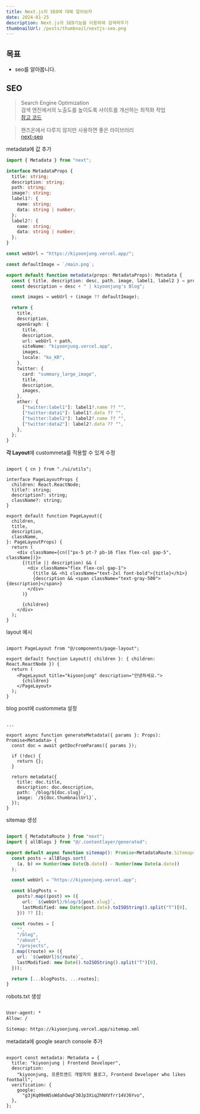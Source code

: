 ```yaml
---
title: Next.js의 SEO에 대해 알아보자
date: 2024-01-25
description: Next.js의 SEO기능을 이용하여 검색띄우기
thumbnailUrl: /posts/thumbnail/nextjs-seo.png
---
```


## 목표

- seo를 알아봅니다.

## SEO

> Search Engine Optimization  
> 검색 엔진에서의 노출도를 높이도록 사이트를 개선하는 최적화 작업  
> [참고 코드](https://github.com/leerob/leerob.io)

> 핸즈온에서 다루지 않지만 사용하면 좋은 라이브러리  
> [next-seo](https://github.com/garmeeh/next-seo)

metadata에 값 추가

```ts:data/metadata.ts
import { Metadata } from "next";

interface MetadataProps {
  title: string;
  description: string;
  path: string;
  image?: string;
  label1?: {
    name: string;
    data: string | number;
  };
  label2?: {
    name: string;
    data: string | number;
  };
}

const webUrl = "https://kiyoonjung.vercel.app/";

const defaultImage = `/main.png`;

export default function metadata(props: MetadataProps): Metadata {
  const { title, description: desc, path, image, label1, label2 } = props;
  const description = desc + " | kiyoonjung's Blog";

  const images = webUrl + (image ?? defaultImage);

  return {
    title,
    description,
    openGraph: {
      title,
      description,
      url: webUrl + path,
      siteName: "kiyoonjung.vercel.app",
      images,
      locale: "ko_KR",
    },
    twitter: {
      card: "summary_large_image",
      title,
      description,
      images,
    },
    other: {
      ["twitter:label1"]: label1?.name ?? "",
      ["twitter:data1"]: label1?.data ?? "",
      ["twitter:label2"]: label2?.name ?? "",
      ["twitter:data2"]: label2?.data ?? "",
    },
  };
}

```

**각 Layout**에 custommeta를 적용할 수 있게 수정

```tsx:components/page-layout.tsx

import { cn } from "./ui/utils";

interface PageLayoutProps {
  children: React.ReactNode;
  title?: string;
  description?: string;
  className?: string;
}

export default function PageLayout({
  children,
  title,
  description,
  className,
}: PageLayoutProps) {
  return (
    <div className={cn(["px-5 pt-7 pb-16 flex flex-col gap-5", className])}>
      {(title || description) && (
        <div className="flex flex-col gap-1">
          {title && <h1 className="text-2xl font-bold">{title}</h1>}
          {description && <span className="text-gray-500">{description}</span>}
        </div>
      )}

      {children}
    </div>
  );
}

```

layout 예시

```tsx:about/layout.tsx

import PageLayout from "@/components/page-layout";

export default function Layout({ children }: { children: React.ReactNode }) {
  return (
    <PageLayout title="kiyoonjung" description="안녕하세요.">
      {children}
    </PageLayout>
  );
}

```

blog post에 custommeta 설정

```tsx:pages/blog/[slug].tsx

...

export async function generateMetadata({ params }: Props): Promise<Metadata> {
  const doc = await getDocFromParams({ params });

  if (!doc) {
    return {};
  }

  return metadata({
    title: doc.title,
    description: doc.description,
    path: `/blog/${doc.slug}`,
    image: `/${doc.thumbnailUrl}`,
  });
}
```

sitemap 생성

```tsx:app/sitemap.ts

import { MetadataRoute } from "next";
import { allBlogs } from "@/.contentlayer/generated";

export default async function sitemap(): Promise<MetadataRoute.Sitemap> {
  const posts = allBlogs.sort(
    (a, b) => Number(new Date(b.date)) - Number(new Date(a.date))
  );

  const webUrl = "https://kiyoonjung.vercel.app";

  const blogPosts =
    posts?.map((post) => ({
      url: `${webUrl}/blog/${post.slug}`,
      lastModified: new Date(post.date).toISOString().split("T")[0],
    })) ?? [];

  const routes = [
    "",
    "/blog",
    "/about",
    "/projects",
  ].map((route) => ({
    url: `${webUrl}${route}`,
    lastModified: new Date().toISOString().split("T")[0],
  }));

  return [...blogPosts, ...routes];
}
```

robots.txt 생성

```tsx:app/robots.txt

User-agent: *
Allow: /

Sitemap: https://kiyoonjung.vercel.app/sitemap.xml

```

metadata에 google search console 추가

```tsx:app/layout.tsx

export const metadata: Metadata = {
  title: "kiyoonjung | Frontend Developer",
  description:
    "kiyoonjung, 프론트엔드 개발자의 블로그, Frontend Developer who likes football",
  verification: {
    google:
      "g3jKq09mN5sWdahOwqF30Jp3Xiq2hNXVfrr14VJ6Yvo",
  },
};

```
